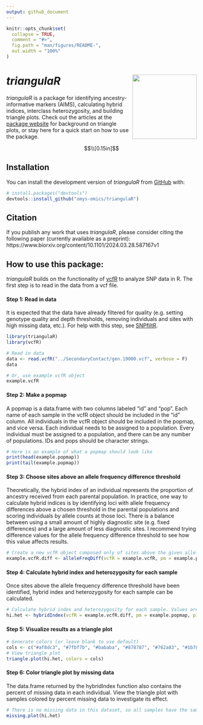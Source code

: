 ```yaml
---
output: github_document
---
```


<!-- README.md is generated from README.Rmd. Please edit that file -->

```r
knitr::opts_chunk$set(
  collapse = TRUE,
  comment = "#>",
  fig.path = "man/figures/README-",
  out.width = "100%"
)
```

# *triangulaR* <img src="man/figures/hex_logo.png" align="right" alt="" width="170" />

<!-- badges: start -->
<!-- badges: end -->

*triangulaR* is a package for identifying ancestry-informative markers (AIMS), calculating hybrid indices, interclass heterozygosity, and building triangle plots. Check out the articles at the [package website](https://omys-omics.github.io/triangulaR/articles/explore_triangle_plots.html) for background on triangle plots, or stay here for a quick start on how to use the package.

$$\\[0.15in]$$

## Installation

You can install the development version of *triangulaR* from [GitHub](https://github.com/omys-omics/triangulaR) with:

``` r
# install.packages("devtools")
devtools::install_github("omys-omics/triangulaR")
```

## Citation

If you publish any work that uses *triangulaR*, please consider citing the following paper (currently available as a preprint):
https://www.biorxiv.org/content/10.1101/2024.03.28.587167v1


## How to use this package:

*triangulaR* builds on the functionality of [vcfR](https://knausb.github.io/vcfR_documentation/) to analyze SNP data in R. The first step is to read in the data from a vcf file.

#### Step 1: Read in data
It is expected that the data have already filtered for quality (e.g. setting genotype quality and depth thresholds, removing individuals and sites with high missing data, etc.). For help with this step, see [SNPfiltR](https://github.com/DevonDeRaad/SNPfiltR).

```r
library(triangulaR)
library(vcfR)

# Read in data
data <- read.vcfR("../SecondaryContact/gen.19000.vcf", verbose = F)
data

# Or, use example vcfR object
example.vcfR
```

#### Step 2: Make a popmap
A popmap is a data.frame with two columns labeled "id" and "pop". Each name of each sample in the vcfR object should be included in the "id" column. All individuals in the vcfR object should be included in the popmap, and vice versa. Each individual needs to be assigned to a population. Every individual must be assigned to a population, and there can be any number of populations. IDs and pops should be character strings.

```r
# Here is an example of what a popmap should look like
print(head(example.popmap))
print(tail(example.popmap))
```

#### Step 3: Choose sites above an allele frequency difference threshold
Theoretically, the hybrid index of an individual represents the proportion of ancestry received from each parental population. In practice, one way to calculate hybrid indices is by identifying loci with allele frequency differences above a chosen threshold in the parental populations and scoring individuals by allele counts at those loci. There is a balance between using a small amount of highly diagnostic site (e.g. fixed differences) and a large amount of less diagnostic sites. I recommend trying difference values for the allele frequency difference threshold to see how this value affects results. 


```r
# Create a new vcfR object composed only of sites above the given allele frequency difference threshold
example.vcfR.diff <- alleleFreqDiff(vcfR = example.vcfR, pm = example.popmap, p1 = "P1", p2 = "P2", difference = 0.9)
```

#### Step 4: Calculate hybrid index and heterozygosity for each sample
Once sites above the allele frequency difference threshold have been identified, hybrid index and heterozygosity for each sample can be calculated. 

```r
# Calculate hybrid index and heterozygosity for each sample. Values are returned in a data.frame
hi.het <- hybridIndex(vcfR = example.vcfR.diff, pm = example.popmap, p1 = "P1", p2 = "P2")
```

#### Step 5: Visualize results as a triangle plot
```r
# Generate colors (or leave blank to use default)
cols <- c("#af8dc3", "#7fbf7b", "#bababa", "#878787", "#762a83", "#1b7837")
# View triangle plot
triangle.plot(hi.het, colors = cols)
```

#### Step 6: Color triangle plot by missing data
The data.frame returned by the hybridIndex function also contains the percent of missing data in each individual. View the triangle plot with samples colored by percent missing data to investigate its effect.

```r
# There is no missing data in this dataset, so all samples have the same color
missing.plot(hi.het)
```


